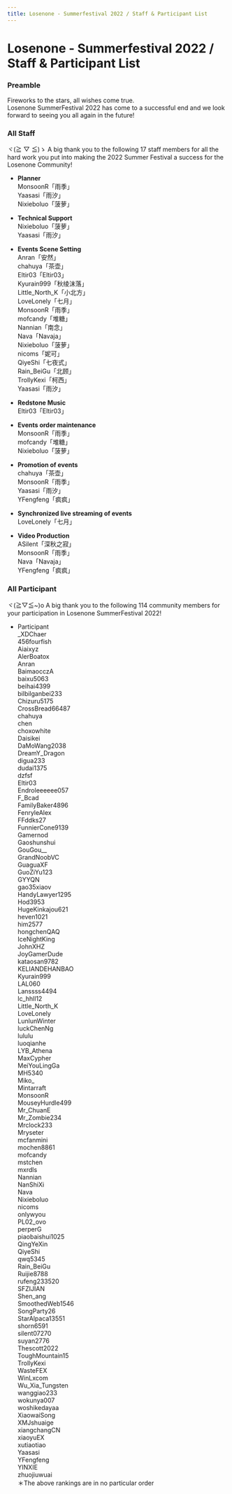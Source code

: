 ```yaml
---
title: Losenone - Summerfestival 2022 / Staff & Participant List
---
```




# Losenone - Summerfestival 2022 / Staff & Participant List


### Preamble

Fireworks to the stars, all wishes come true.\
Losenone SummerFestival 2022 has come to a successful end and we look forward to seeing you all again in the future!


### All Staff

<Callout emoji="⚡️">
  ヾ(≧ ▽ ≦)ゝ A big thank you to the following 17 staff members for all the hard work you put into making the 2022 Summer Festival a success for the Losenone Community!
</Callout>

- **Planner**\
MonsoonR「雨季」\
Yaasasi「雨汐」\
Nixieboluo「菠萝」

- **Technical Support**\
Nixieboluo「菠萝」\
Yaasasi「雨汐」

- **Events Scene Setting**\
Anran「安然」\
chahuya「茶壶」\
Eltir03「Eltir03」\
Kyurain999「秋绫沫落」\
Little&#95;North&#95;K「小北方」\
LoveLonely「七月」\
MonsoonR「雨季」\
mofcandy「堆糖」\
Nannian「南念」\
Nava「Navaja」\
Nixieboluo「菠萝」\
nicoms「妮可」\
QiyeShi「七夜式」\
Rain&#95;BeiGu「北顾」\
TrollyKexi「柯西」\
Yaasasi「雨汐」

- **Redstone Music**\
Eltir03「Eltir03」

- **Events order maintenance**\
MonsoonR「雨季」\
mofcandy「堆糖」\
Nixieboluo「菠萝」

- **Promotion of events**\
chahuya「茶壶」\
MonsoonR「雨季」\
Yaasasi「雨汐」\
YFengfeng「疯疯」

- **Synchronized live streaming of events**\
LoveLonely「七月」

- **Video Production**\
ASilent「深秋之寂」\
MonsoonR「雨季」\
Nava「Navaja」\
YFengfeng「疯疯」


### All Participant

<Callout emoji="⚡️">
  ヾ(≧▽≦&#126;)o A big thank you to the following 114 community members for your participation in Losenone SummerFestival 2022!
</Callout>

- Participant\
&#95;XDChaer\
456fourfish\
Aiaixyz\
AlerBoatox\
Anran\
BaimaocczA\
baixu5063\
beihai4399\
bilbilganbei233\
Chizuru5175\
CrossBread66487\
chahuya\
chen\
choxowhite\
Daisikei\
DaMoWang2038\
DreamY&#95;Dragon\
digua233\
dudai1375\
dzfsf\
Eltir03\
Endroleeeeee057\
F&#95;Bcad\
FamilyBaker4896\
FenryleAlex\
FFddks27\
FunnierCone9139\
Gamernod\
Gaoshunshui\
GouGou&#95;&#95;\
GrandNoobVC\
GuaguaXF\
GuoZiYu123\
GYYQN\
gao35xiaov\
HandyLawyer1295\
Hod3953\
HugeKinkajou621\
heven1021\
him2577\
hongchenQAQ\
IceNightKing\
JohnXHZ\
JoyGamerDude\
kataosan9782\
KELIANDEHANBAO\
Kyurain999\
LAL060\
Lanssss4494\
lc&#95;hhll12\
Little&#95;North&#95;K\
LoveLonely\
LunlunWinter\
luckChenNg\
lululu\
luoqianhe\
LYB&#95;Athena\
MaxCypher\
MeiYouLingGa\
MH5340\
Miko&#95;\
Mintarraft\
MonsoonR\
MouseyHurdle499\
Mr&#95;ChuanE\
Mr&#95;Zombie234\
Mrclock233\
Mryseter\
mcfanmini\
mochen8861\
mofcandy\
mstchen\
mxrdls\
Nannian\
NanShiXi\
Nava\
Nixieboluo\
nicoms\
onlywyou\
PL02&#95;ovo\
perperG\
piaobaishui1025\
QingYeXin\
QiyeShi\
qwq5345\
Rain&#95;BeiGu\
Ruijie8788\
rufeng233520\
SFZIJIAN\
Shen&#95;ang\
SmoothedWeb1546\
SongParty26\
StarAlpaca13551\
shorn6591\
silent07270\
suyan2776\
Thescott2022\
ToughMountain15\
TrollyKexi\
WasteFEX\
WinLxcom\
Wu&#95;Xia&#95;Tungsten\
wanggiao233\
wokunya007\
woshikedayaa\
XiaowaiSong\
XMJshuaige\
xiangchangCN\
xiaoyuEX\
xutiaotiao\
Yaasasi\
YFengfeng\
YINXIE\
zhuojiuwuai\
＊The above rankings are in no particular order